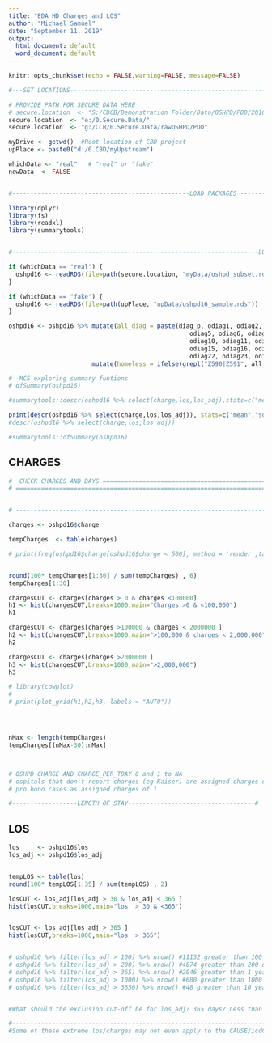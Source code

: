 ```yaml
---
title: "EDA HD Charges and LOS"
author: "Michael Samuel"
date: "September 11, 2019"
output:
  html_document: default
  word_document: default
---
```


```r
knitr::opts_chunk$set(echo = FALSE,warning=FALSE, message=FALSE)
```

```r
#---SET LOCATIONS-----------------------------------------------------------------------

# PROVIDE PATH FOR SECURE DATA HERE
# secure.location  <- "S:/CDCB/Demonstration Folder/Data/OSHPD/PDD/2016/"  # secure location of data
secure.location  <- "e:/0.Secure.Data/"
secure.location  <- "g:/CCB/0.Secure.Data/rawOSHPD/PDD"

myDrive <- getwd()  #Root location of CBD project
upPlace <- paste0("d:/0.CBD/myUpstream")

whichData <- "real"   # "real" or "fake"
newData  <- FALSE


#-------------------------------------------------LOAD PACKAGES -----------------------------------------------------------------------------------------------------------------------------------#

library(dplyr)
library(fs)
library(readxl)
library(summarytools)


#--------------------------------------------------------------------LOAD AND PROCESS OSHPD DATA-----------------------------------------------------------------------------------------#

if (whichData == "real") {
  oshpd16 <- readRDS(file=path(secure.location, "myData/oshpd_subset.rds")) 
}

if (whichData == "fake") {
  oshpd16 <- readRDS(file=path(upPlace, "upData/oshpd16_sample.rds"))
}
```




```r
oshpd16 <- oshpd16 %>% mutate(all_diag = paste(diag_p, odiag1, odiag2, odiag3, odiag4,
                                                  odiag5, odiag6, odiag7, odiag8, odiag9,
                                                  odiag10, odiag11, odiag12, odiag13, odiag14,
                                                  odiag15, odiag16, odiag17, odiag18, odiag19, odiag20, odiag21,
                                                  odiag22, odiag23, odiag24,sep = "|"))  %>%
                       mutate(homeless = ifelse(grepl("Z590|Z591", all_diag), 1, 0))


```












```r


# -MCS exploring summary funtions
# dfSummary(oshpd16)

#summarytools::descr(oshpd16 %>% select(charge,los,los_adj),stats=c("mean","sd","min","q1","med","q3","skewness","n.valid"))

print(descr(oshpd16 %>% select(charge,los,los_adj)), stats=c("mean","sd","min","q1","med","q3","skewness","n.valid"),method = 'render', table.classes = 'st-small')
#descr(oshpd16 %>% select(charge,los,los_adj))

#summarytools::dfSummary(oshpd16)
```


## CHARGES

```r



#  CHECK CHARGES AND DAYS ======================================================================================
# ==============================================================================================================


# --------------------------------------------------------------------------------------------------------------

charges <- oshpd16$charge

tempCharges  <- table(charges)

# print(freq(oshpd16$charge[oshpd16$charge < 500], method = 'render',table.classes = 'st-small'))


round(100* tempCharges[1:30] / sum(tempCharges) , 6)  
tempCharges[1:30] 

chargesCUT <- charges[charges > 0 & charges <100000]
h1 <- hist(chargesCUT,breaks=1000,main="Charges >0 & <100,000")
h1

chargesCUT <- charges[charges >100000 & charges < 2000000 ]
h2 <- hist(chargesCUT,breaks=1000,main=">100,000 & charges < 2,000,000")
h2

chargesCUT <- charges[charges >2000000 ]
h3 <- hist(chargesCUT,breaks=1000,main=">2,000,000")
h3

# library(cowplot)
# 
# print(plot_grid(h1,h2,h3, labels = "AUTO"))




nMax <- length(tempCharges)
tempCharges[(nMax-30):nMax] 



# OSHPD CHARGE AND CHARGE_PER_TDAY 0 and 1 to NA 
# ospitals that don't report charges (eg Kaiser) are assigned charges of 0, 
# pro bono cases as assigned charges of 1

#------------------LENGTH OF STAY-----------------------------------#

```

## LOS

```r

los     <- oshpd16$los
los_adj <- oshpd16$los_adj


tempLOS <- table(los)
round(100* tempLOS[1:35] / sum(tempLOS) , 2)

losCUT <- los_adj[los_adj > 30 & los_adj < 365 ]
hist(losCUT,breaks=1000,main="los  > 30 & <365")


losCUT <- los_adj[los_adj > 365 ]
hist(losCUT,breaks=1000,main="los  > 365")


# oshpd16 %>% filter(los_adj > 100) %>% nrow() #11132 greater than 100 days
# oshpd16 %>% filter(los_adj > 200) %>% nrow() #4074 greater than 200 days
# oshpd16 %>% filter(los_adj > 365) %>% nrow() #2046 greater than 1 year
# oshpd16 %>% filter(los_adj > 1000) %>% nrow() #680 greater than 1000 days
# oshpd16 %>% filter(los_adj > 3650) %>% nrow() #48 greater than 10 years 


#What should the exclusion cut-off be for los_adj? 365 days? Less than that? 

#----------------------------------------------------------------------------------------------------------------------------------------------#
#Some of these extreme los/charges may not even apply to the CAUSE/icdCodes that we're capturing though. Now only looking at values for our CAUSES of interest

```


